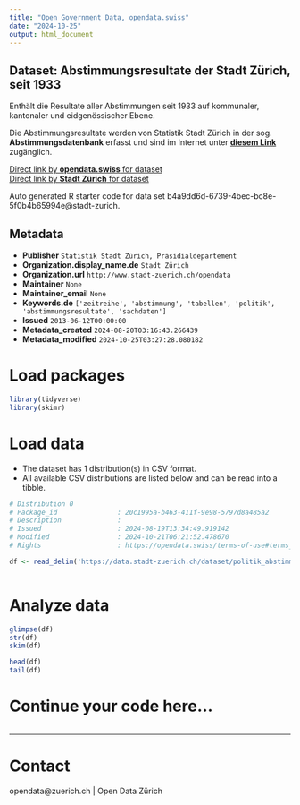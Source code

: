 ```yaml
---
title: "Open Government Data, opendata.swiss"
date: "2024-10-25"
output: html_document
---
```


## Dataset: Abstimmungsresultate der Stadt Zürich, seit 1933

Enthält die Resultate aller Abstimmungen seit 1933 auf kommunaler, kantonaler und eidgenössischer Ebene.

Die Abstimmungsresultate werden von Statistik Stadt Zürich in der sog. **Abstimmungsdatenbank** erfasst und sind im Internet unter [**diesem Link**](https://www.stadt-zuerich.ch/prd/de/index/statistik/themen/staat-recht-politik/politik/abstimmungen.html) zugänglich. 


[Direct link by **opendata.swiss** for dataset](https://opendata.swiss/de/dataset/abstimmungsresultate-der-stadt-zurich-seit-19331)<br>
[Direct link by **Stadt Zürich** for dataset](https://data.stadt-zuerich.ch/dataset/politik_abstimmungen_seit1933)

Auto generated R starter code for data set b4a9dd6d-6739-4bec-bc8e-5f0b4b65994e@stadt-zurich.

## Metadata

- **Publisher** `Statistik Stadt Zürich, Präsidialdepartement`
- **Organization.display_name.de** `Stadt Zürich`
- **Organization.url** `http://www.stadt-zuerich.ch/opendata`
- **Maintainer** `None`
- **Maintainer_email** `None`
- **Keywords.de** `['zeitreihe', 'abstimmung', 'tabellen', 'politik', 'abstimmungsresultate', 'sachdaten']`
- **Issued** `2013-06-12T00:00:00`
- **Metadata_created** `2024-08-20T03:16:43.266439`
- **Metadata_modified** `2024-10-25T03:27:28.080182`


# Load packages

```r

library(tidyverse)
library(skimr)

```

# Load data

-   The dataset has 1 distribution(s) in CSV format.
-   All available CSV distributions are listed below and can be read into a tibble.

```r

# Distribution 0
# Package_id               : 20c1995a-b463-411f-9e98-5797d8a485a2
# Description              : 
# Issued                   : 2024-08-19T13:34:49.919142
# Modified                 : 2024-10-21T06:21:52.478670
# Rights                   : https://opendata.swiss/terms-of-use#terms_open

df <- read_delim('https://data.stadt-zuerich.ch/dataset/politik_abstimmungen_seit1933/download/abstimmungen_seit1933.csv')



```

# Analyze data

```r

glimpse(df)
str(df)
skim(df)

head(df)
tail(df)

```

# Continue your code here...

```r

```

------------------------------------------------------------------------

# Contact

opendata@zuerich.ch | Open Data Zürich
